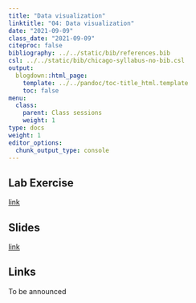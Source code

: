 ```yaml
---
title: "Data visualization"
linktitle: "04: Data visualization"
date: "2021-09-09"
class_date: "2021-09-09"
citeproc: false
bibliography: ../../static/bib/references.bib
csl: ../../static/bib/chicago-syllabus-no-bib.csl
output:
  blogdown::html_page:
    template: ../../pandoc/toc-title_html.template
    toc: false
menu:
  class:
    parent: Class sessions
    weight: 1
type: docs
weight: 1
editor_options: 
  chunk_output_type: console
---
```


## Lab Exercise

[link](/PM566/assignment/04-lab)

## Slides

[link](/PM566/slides/04-visualization/slides.html)

## Links

To be announced

